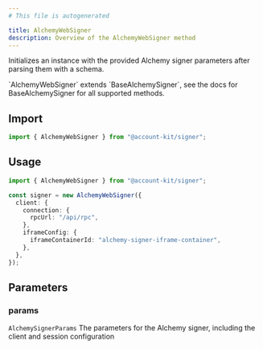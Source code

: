 ```yaml
---
# This file is autogenerated

title: AlchemyWebSigner
description: Overview of the AlchemyWebSigner method
---
```


Initializes an instance with the provided Alchemy signer parameters after parsing them with a schema.

<Note>
  `AlchemyWebSigner` extends `BaseAlchemySigner`, see the docs for
  BaseAlchemySigner for all supported methods.
</Note>

## Import

```ts
import { AlchemyWebSigner } from "@account-kit/signer";
```

## Usage

```ts
import { AlchemyWebSigner } from "@account-kit/signer";

const signer = new AlchemyWebSigner({
  client: {
    connection: {
      rpcUrl: "/api/rpc",
    },
    iframeConfig: {
      iframeContainerId: "alchemy-signer-iframe-container",
    },
  },
});
```

## Parameters

### params

`AlchemySignerParams`
The parameters for the Alchemy signer, including the client and session configuration
